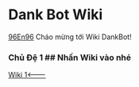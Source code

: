 # Dank Bot Wiki 
[96En96](Wiki/Cken.mdx)
Cháo mừng tới Wiki DankBot!
### Chủ Đệ 1 ## Nhấn Wiki vào nhé
[Wiki 1](Wiki/wiki.mdx)[<---](https://A.z/)
